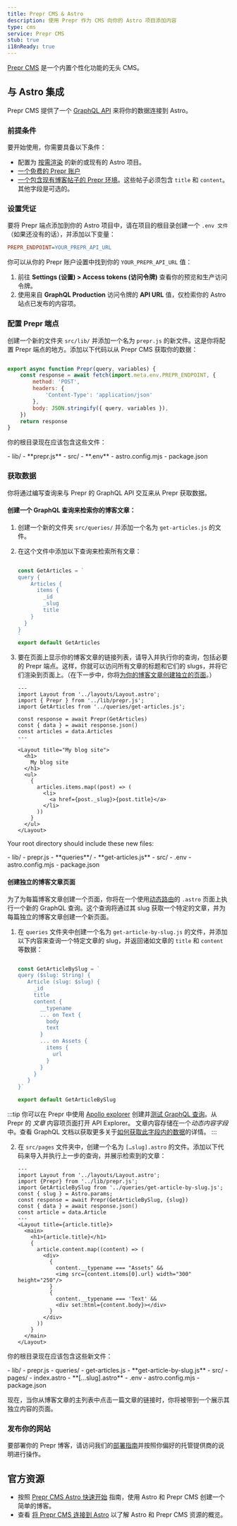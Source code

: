```yaml
---
title: Prepr CMS & Astro
description: 使用 Prepr 作为 CMS 向你的 Astro 项目添加内容
type: cms
service: Prepr CMS
stub: true
i18nReady: true
---
```


[Prepr CMS](https://www.prepr.io/) 是一个内置个性化功能的无头 CMS。


## 与 Astro 集成

Prepr CMS 提供了一个 [GraphQL API](https://docs.prepr.io/reference/graphql/v1/overview) 来将你的数据连接到 Astro。

### 前提条件

要开始使用，你需要具备以下条件：

- 配置为 [按需渲染](/zh-cn/guides/server-side-rendering/) 的新的或现有的 Astro 项目。
- [一个免费的 Prepr 账户](https://signup.prepr.io/)
- [一个包含现有博客帖子的 Prepr 环境](https://docs.prepr.io/account/set-up-environments#create-an-envirntonment)。这些帖子必须包含 `title` 和 `content`。其他字段是可选的。

### 设置凭证

要将 Prepr 端点添加到你的 Astro 项目中，请在项目的根目录创建一个 `.env 文件`（如果还没有的话），并添加以下变量：

```ini title=".env"
PREPR_ENDPOINT=YOUR_PREPR_API_URL
```

你可以从你的 Prepr 账户设置中找到你的 `YOUR_PREPR_API_URL` 值：
1. 前往 **Settings (设置) > Access tokens (访问令牌)** 查看你的预览和生产访问令牌。
2. 使用来自 **GraphQL Production** 访问令牌的 **API URL** 值，仅检索你的 Astro 站点已发布的内容项。

### 配置 Prepr 端点

创建一个新的文件夹 `src/lib/` 并添加一个名为 `prepr.js` 的新文件。这是你将配置 Prepr 端点的地方。添加以下代码以从 Prepr CMS 获取你的数据：

```js title="src/lib/prepr.js"

export async function Prepr(query, variables) {
    const response = await fetch(import.meta.env.PREPR_ENDPOINT, {
        method: 'POST',
        headers: {
            'Content-Type': 'application/json'
        },
        body: JSON.stringify({ query, variables }),
    })
    return response
}
```

你的根目录现在应该包含这些文件：

<FileTree title="Project Structure">
- lib/
    - **prepr.js**
- src/
- **.env**
- astro.config.mjs
- package.json

</FileTree>

### 获取数据

你将通过编写查询来与 Prepr 的 GraphQL API 交互来从 Prepr 获取数据。

#### 创建一个 GraphQL 查询来检索你的博客文章：
1. 创建一个新的文件夹 `src/queries/` 并添加一个名为 `get-articles.js` 的文件。
2. 在这个文件中添加以下查询来检索所有文章：

    ```js title="src/queries/get-articles.js"

    const GetArticles = `
    query {
        Articles {
          items {
            _id
            _slug
            title
        }
      }
    }
    `
    export default GetArticles
    ```

3. 要在页面上显示你的博客文章的链接列表，请导入并执行你的查询，包括必要的 Prepr 端点。这样，你就可以访问所有文章的标题和它们的 slugs，并将它们渲染到页面上。（在下一步中，你将[为你的博客文章创建独立的页面](#创建独立的博客文章页面)。）

    ```astro title="src/pages/index.astro" ins={3-4, 6-8, 15-23}
    ---
    import Layout from '../layouts/Layout.astro';
    import { Prepr } from '../lib/prepr.js';
    import GetArticles from '../queries/get-articles.js';

    const response = await Prepr(GetArticles)
    const { data } = await response.json()
    const articles = data.Articles
    ---

    <Layout title="My blog site">
      <h1>
        My blog site
      </h1>
      <ul>
        {
          articles.items.map((post) => (
            <li>
              <a href={post._slug}>{post.title}</a>
            </li>
          ))
        }
      </ul>
    </Layout>
    ```


Your root directory should include these new files:

<FileTree title="Project Structure">
- lib/
    - prepr.js
    - **queries**/
        - **get-articles.js**
- src/
- .env
- astro.config.mjs
- package.json
</FileTree>

#### 创建独立的博客文章页面

为了为每篇博客文章创建一个页面，你将在一个使用[动态路由](/zh-cn/guides/routing/#服务器ssr模式)的 `.astro` 页面上执行一个新的 GraphQL 查询。这个查询将通过其 slug 获取一个特定的文章，并为每篇独立的博客文章创建一个新页面。

1. 在 `queries` 文件夹中创建一个名为 `get-article-by-slug.js` 的文件，并添加以下内容来查询一个特定文章的 slug，并返回诸如文章的 `title` 和 `content` 等数据：

    ```js title="src/lib/queries/get-article-by-slug.js"

    const GetArticleBySlug = `
    query ($slug: String) {
       Article (slug: $slug) {
         _id
         title
         content {
           __typename
           ... on Text {
             body
             text
           }
           ... on Assets {
             items {
               url
             }
           }
         }
       }
    }`

    export default GetArticleBySlug
    ```

:::tip
你可以在 Prepr 中使用 [Apollo explorer](https://studio.apollographql.com/sandbox/explorer) 创建并[测试 GraphQL 查询](https://docs.prepr.io/reference/graphql/v1/test-queries)。从 Prepr 的 *文章* 内容项页面打开 API Explorer。
文章内容存储在一个*动态内容字段*中。查看 GraphQL 文档以获取更多关于[如何获取此字段内的数据](https://docs.prepr.io/reference/graphql/v1/schema-field-types-dynamic-content-field)的详情。
:::

2. 在 `src/pages` 文件夹中，创建一个名为 `[…slug].astro` 的文件。添加以下代码来导入并执行上一步的查询，并展示检索到的文章：

    ```astro title="src/pages/[...slug].astro"
    ---
    import Layout from '../layouts/Layout.astro';
    import {Prepr} from '../lib/prepr.js';
    import GetArticleBySlug from '../queries/get-article-by-slug.js';
    const { slug } = Astro.params;
    const response = await Prepr(GetArticleBySlug, {slug})
    const { data } = await response.json()
    const article = data.Article
    ---
    <Layout title={article.title}>
      <main>
        <h1>{article.title}</h1>
        {
          article.content.map((content) => (
            <div>
              {
                content.__typename === "Assets" &&
                <img src={content.items[0].url} width="300" height="250"/>
              }
              {
                content.__typename === 'Text' &&
                <div set:html={content.body}></div>
              }
            </div>
          ))
        }
      </main>
    </Layout>
    ```

你的根目录现在应该包含这些新文件：

<FileTree title="Project Structure">
- lib/
    - prepr.js
    - queries/
        - get-articles.js
        - **get-article-by-slug.js**
- src/
    - pages/
      - index.astro
      - **[…slug].astro**
- .env
- astro.config.mjs
- package.json
</FileTree>

现在，当你从博客文章的主列表中点击一篇文章的链接时，你将被带到一个展示其独立内容的页面。

### 发布你的网站

要部署你的 Prepr 博客，请访问我们的[部署指南](/zh-cn/guides/deploy/)并按照你偏好的托管提供商的说明进行操作。

## 官方资源

- 按照 [Prepr CMS Astro 快速开始](https://github.com/preprio/astro-quick-start) 指南，使用 Astro 和 Prepr CMS 创建一个简单的博客。
- 查看 [将 Prepr CMS 连接到 Astro](https://docs.prepr.io/connecting-front-end-apps/astro) 以了解 Astro 和 Prepr CMS 资源的概览。
